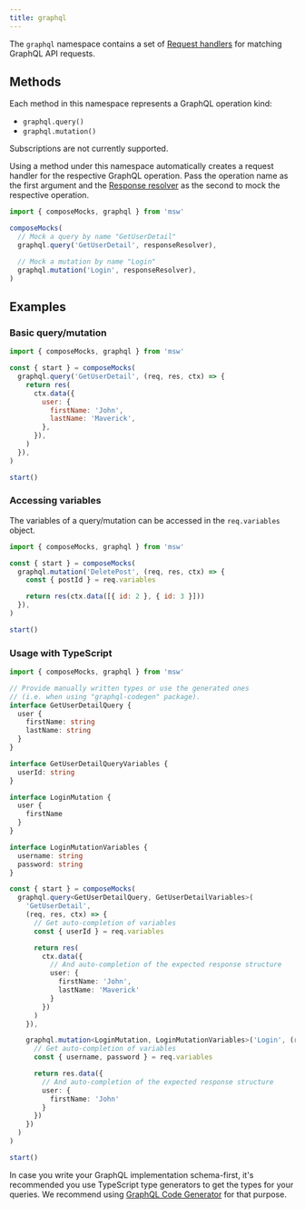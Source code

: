 ```yaml
---
title: graphql
---
```


The `graphql` namespace contains a set of [Request handlers](/docs/basics/request-handler) for matching GraphQL API requests.

## Methods

Each method in this namespace represents a GraphQL operation kind:

- `graphql.query()`
- `graphql.mutation()`

<Hint>Subscriptions are not currently supported.</Hint>

Using a method under this namespace automatically creates a request handler for the respective GraphQL operation. Pass the operation name as the first argument and the [Response resolver](/docs/basics/response-resolver) as the second to mock the respective operation.

```js showLineNumbers
import { composeMocks, graphql } from 'msw'

composeMocks(
  // Mock a query by name "GetUserDetail"
  graphql.query('GetUserDetail', responseResolver),

  // Mock a mutation by name "Login"
  graphql.mutation('Login', responseResolver),
)
```

## Examples

### Basic query/mutation

```js showLineNumbers
import { composeMocks, graphql } from 'msw'

const { start } = composeMocks(
  graphql.query('GetUserDetail', (req, res, ctx) => {
    return res(
      ctx.data({
        user: {
          firstName: 'John',
          lastName: 'Maverick',
        },
      }),
    )
  }),
)

start()
```

### Accessing variables

The variables of a query/mutation can be accessed in the `req.variables` object.

```js showLineNumbers focusedLines=5
import { composeMocks, graphql } from 'msw'

const { start } = composeMocks(
  graphql.mutation('DeletePost', (req, res, ctx) => {
    const { postId } = req.variables

    return res(ctx.data([{ id: 2 }, { id: 3 }]))
  }),
)

start()
```

### Usage with TypeScript

```ts showLineNumbers
import { composeMocks, graphql } from 'msw'

// Provide manually written types or use the generated ones
// (i.e. when using "graphql-codegen" package).
interface GetUserDetailQuery {
  user {
    firstName: string
    lastName: string
  }
}

interface GetUserDetailQueryVariables {
  userId: string
}

interface LoginMutation {
  user {
    firstName
  }
}

interface LoginMutationVariables {
  username: string
  password: string
}

const { start } = composeMocks(
  graphql.query<GetUserDetailQuery, GetUserDetailVariables>(
    'GetUserDetail',
    (req, res, ctx) => {
      // Get auto-completion of variables
      const { userId } = req.variables

      return res(
        ctx.data({
          // And auto-completion of the expected response structure
          user: {
            firstName: 'John',
            lastName: 'Maverick'
          }
        })
      )
    }),

    graphql.mutation<LoginMutation, LoginMutationVariables>('Login', (req, res, ctx) => {
      // Get auto-completion of variables
      const { username, password } = req.variables

      return res.data({
        // And auto-completion of the expected response structure
        user: {
          firstName: 'John'
        }
      })
    })
  )
)

start()
```

In case you write your GraphQL implementation schema-first, it's recommended you use TypeScript type generators to get the types for your queries. We recommend using [GraphQL Code Generator](https://graphql-code-generator.com/) for that purpose.
